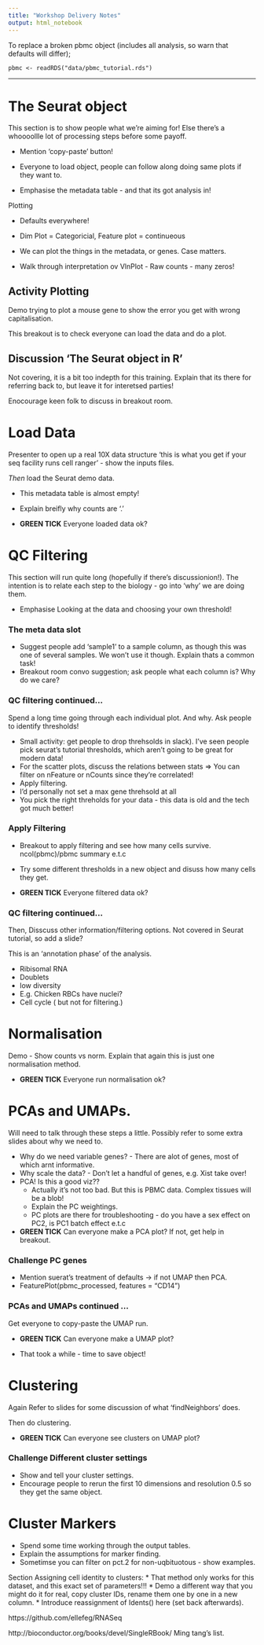 ```yaml
---
title: "Workshop Delivery Notes"
output: html_notebook
---
```



To replace a broken pbmc object (includes all analysis, so warn that defaults will differ);

```
pbmc <- readRDS("data/pbmc_tutorial.rds")
```

-----



# The Seurat object

This section is to show people what we're aiming for! Else there's a whoooollle lot of processing steps before some payoff.


* Mention 'copy-paste' button!
* Everyone to load object, people can follow along doing same plots if they want to.

* Emphasise the metadata table - and that its got analysis in!



Plotting

* Defaults everywhere!
* Dim Plot = Categoricial, Feature plot = continueous
* We can plot the things in the metadata, or genes. Case matters.


* Walk through interpretation ov VlnPlot - Raw counts - many zeros!


## Activity Plotting

Demo trying to plot a mouse gene to show the error you get with wrong capitalisation. 

This breakout is to check everyone can load the data and do a plot. 


## Discussion 'The Seurat object in R'

Not covering, it is a bit too indepth for this training.
Explain that its there for referring back to, but leave it for interetsed parties!

Enocourage keen folk to discuss in breakout room.



# Load Data


Presenter to open up a real 10X data structure 'this is what you get if your seq facility runs cell ranger' - show the inputs files.

_Then_ load the Seurat demo data.

* This metadata table is almost empty!
* Explain breifly why counts are '.'


* **GREEN TICK** Everyone loaded data ok?


# QC Filtering

This section will run quite long (hopefully if there's discussionion!). The intention is to relate each step to the biology - go into 'why' we are doing them.


* Emphasise Looking at the data and choosing your own threshold!



### The meta data slot

* Suggest people add 'sample1' to a sample column, as though this was one of several samples. We won't use it though. Explain thats a common task!
* Breakout room convo suggestion; ask people what each column is? Why do we care?


### QC filtering continued...

Spend a long time going through each individual plot. And why. Ask people to identify thresholds!

* Small activity: get people to drop threhsolds in slack). I've seen people pick seurat's tutorial thresholds, which aren't going to be great for modern data!
* For the scatter plots, discuss the relations between stats => You can filter on nFeature or nCounts since they're correlated!
* Apply filtering. 
* I'd personally not set a max gene threhsold at all 
* You pick the right threholds for your data - this data is old and the tech got much better!



### Apply Filtering

* Breakout to apply filtering and see how many cells survive. ncol(pbmc)/pbmc summary e.t.c
* Try some different thresholds in a new object and disuss how many cells they get.


* **GREEN TICK** Everyone filtered data ok?



### QC filtering continued...

Then, Disscuss other information/filtering options. Not covered in Seurat tutorial, so add a slide?

This is an 'annotation phase' of the analysis.

* Ribisomal RNA
* Doublets
* low diversity
* E.g. Chicken RBCs have nuclei?
* Cell cycle ( but not for filtering.)



# Normalisation

Demo - Show counts vs norm. Explain that again this is just one normalisation method. 

* **GREEN TICK** Everyone run normalisation ok?



# PCAs and UMAPs.

Will need to talk through these steps a little. Possibly refer to some extra slides about why we need to.


* Why do we need variable genes? - There are alot of genes, most of which arnt informative.
* Why scale the data? - Don't let a handful of genes, e.g. Xist take over!
* PCA! Is this a good viz?? 
   - Actually it's not too bad. But this is PBMC data. Complex tissues will be a blob!
   - Explain the PC weightings.
   - PC plots are there for troubleshooting - do you have a sex effect on PC2, is PC1 batch effect e.t.c


   
* **GREEN TICK** Can everyone make a PCA plot? If not, get help in breakout.


### Challenge PC genes

* Mention suerat's treatment of defaults -> if not UMAP then PCA.
* FeaturePlot(pbmc_processed, features =  "CD14")

### PCAs and UMAPs continued ...


Get everyone to copy-paste the UMAP run.
   
* **GREEN TICK** Can everyone make a UMAP plot?

* That took a while - time to save object!



# Clustering

Again Refer to slides for some discussion of what 'findNeighbors' does.

Then do clustering.

* **GREEN TICK** Can everyone see clusters on UMAP plot?

### Challenge Different cluster settings

* Show and tell your cluster settings.
* Encourage people to rerun the first 10 dimensions and resolution 0.5 so they get the same object.


# Cluster Markers

* Spend some time working through the output tables.
* Explain the assumptions for marker finding. 
* Sometimse you can filter on pct.2 for non-uqbituotous - show examples.



Section Assigning cell identity to clusters: 
 * That method only works for this dataset, and this exact set of parameters!!! 
 * Demo a different way that you might do it for real, copy cluster IDs, rename them one by one in a new column.
 * Introduce reassignment of Idents() here (set back afterwards).
 

 
 
https://github.com/ellefeg/RNASeq

http://bioconductor.org/books/devel/SingleRBook/
Ming tang's list.


















